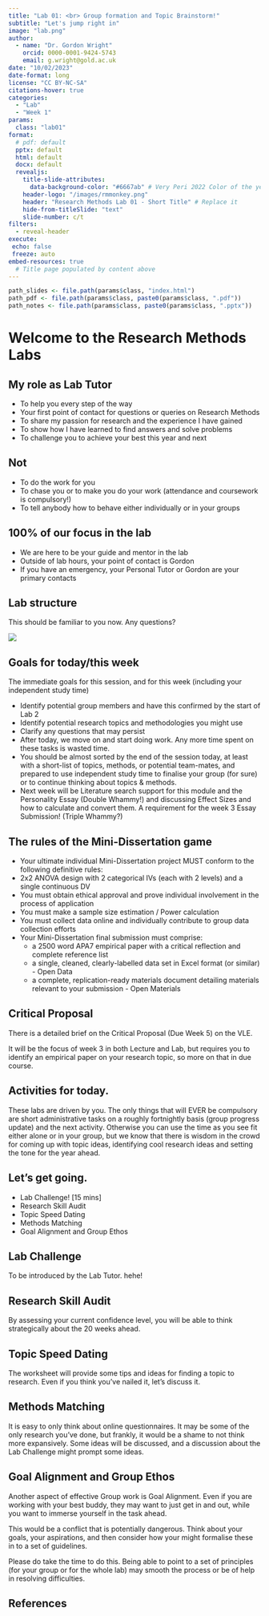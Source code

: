 ```yaml
---
title: "Lab 01: <br> Group formation and Topic Brainstorm!"
subtitle: "Let's jump right in"
image: "lab.png"
author: 
  - name: "Dr. Gordon Wright"
    orcid: 0000-0001-9424-5743
    email: g.wright@gold.ac.uk
date: "10/02/2023"
date-format: long
license: "CC BY-NC-SA"
citations-hover: true
categories: 
  - "Lab"
  - "Week 1"
params:
  class: "lab01"
format: 
  # pdf: default
  pptx: default
  html: default
  docx: default
  revealjs: 
    title-slide-attributes: 
      data-background-color: "#6667ab" # Very Peri 2022 Color of the year
    header-logo: "/images/rmmonkey.png"
    header: "Research Methods Lab 01 - Short Title" # Replace it
    hide-from-titleSlide: "text"
    slide-number: c/t
filters:
  - reveal-header
execute:
 echo: false
 freeze: auto
embed-resources: true
  # Title page populated by content above
---
```


```r
path_slides <- file.path(params$class, "index.html")
path_pdf <- file.path(params$class, paste0(params$class, ".pdf"))
path_notes <- file.path(params$class, paste0(params$class, ".pptx"))
```

# Welcome to the Research Methods Labs

## My role as Lab Tutor

-   To help you every step of the way
-   Your first point of contact for questions or queries on Research
    Methods
-   To share my passion for research and the experience I have gained
-   To show how I have learned to find answers and solve problems
-   To challenge you to achieve your best this year and next

## Not

-   To do the work for you
-   To chase you or to make you do your work (attendance and coursework
    is compulsory!)
-   To tell anybody how to behave either individually or in your groups

## 100% of our focus in the lab

-   We are here to be your guide and mentor in the lab
-   Outside of lab hours, your point of contact is Gordon
-   If you have an emergency, your Personal Tutor or Gordon are your
    primary contacts

## Lab structure

This should be familiar to you now. Any questions?

![](images/LabSession.drawio-01.png)

## Goals for today/this week

The immediate goals for this session, and for this week (including your
independent study time)

-   Identify potential group members and have this confirmed by the
    start of Lab 2
-   Identify potential research topics and methodologies you might use
-   Clarify any questions that may persist
-   After today, we move on and start doing work. Any more time spent on
    these tasks is wasted time.
-   You should be almost sorted by the end of the session today, at
    least with a short-list of topics, methods, or potential team-mates,
    and prepared to use independent study time to finalise your group
    (for sure) or to continue thinking about topics & methods.
-   Next week will be Literature search support for this module and the
    Personality Essay (Double Whammy!) and discussing Effect Sizes and
    how to calculate and convert them. A requirement for the week 3
    Essay Submission! (Triple Whammy?)

## The rules of the Mini-Dissertation game

-   Your ultimate individual Mini-Dissertation project MUST conform to
    the following definitive rules:
-   2x2 ANOVA design with 2 categorical IVs (each with 2 levels) and a
    single continuous DV
-   You must obtain ethical approval and prove individual involvement in
    the process of application
-   You must make a sample size estimation / Power calculation
-   You must collect data online and individually contribute to group
    data collection efforts
-   Your Mini-Dissertation final submission must comprise:
    -   a 2500 word APA7 empirical paper with a critical reflection and
        complete reference list
    -   a single, cleaned, clearly-labelled data set in Excel format (or
        similar) - Open Data
    -   a complete, replication-ready materials document detailing
        materials relevant to your submission - Open Materials

## Critical Proposal

There is a detailed brief on the Critical Proposal (Due Week 5) on the
VLE.

It will be the focus of week 3 in both Lecture and Lab, but requires you
to identify an empirical paper on your research topic, so more on that
in due course.

## Activities for today.

These labs are driven by you. The only things that will EVER be
compulsory are short administrative tasks on a roughly fortnightly basis
(group progress update) and the next activity. Otherwise you can use the
time as you see fit either alone or in your group, but we know that
there is wisdom in the crowd for coming up with topic ideas, identifying
cool research ideas and setting the tone for the year ahead.

## Let's get going.

-   Lab Challenge! \[15 mins\]
-   Research Skill Audit
-   Topic Speed Dating
-   Methods Matching
-   Goal Alignment and Group Ethos

## Lab Challenge

To be introduced by the Lab Tutor. hehe!

## Research Skill Audit

By assessing your current confidence level, you will be able to think
strategically about the 20 weeks ahead.

## Topic Speed Dating

The worksheet will provide some tips and ideas for finding a topic to
research. Even if you think you've nailed it, let's discuss it.

## Methods Matching

It is easy to only think about online questionnaires. It may be some of
the only research you've done, but frankly, it would be a shame to not
think more expansively. Some ideas will be discussed, and a discussion
about the Lab Challenge might prompt some ideas.

## Goal Alignment and Group Ethos

Another aspect of effective Group work is Goal Alignment. Even if you
are working with your best buddy, they may want to just get in and out,
while you want to immerse yourself in the task ahead.

This would be a conflict that is potentially dangerous. Think about your
goals, your aspirations, and then consider how your might formalise
these in to a set of guidelines.

Please do take the time to do this. Being able to point to a set of
principles (for your group or for the whole lab) may smooth the process
or be of help in resolving difficulties.

## References
